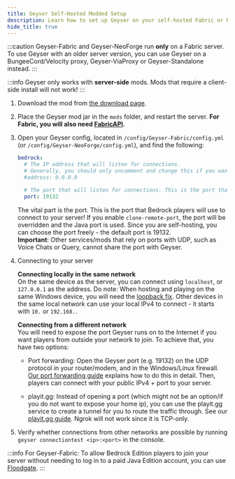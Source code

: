 ```yaml
---
title: Geyser Self-Hosted Modded Setup
description: Learn how to set up Geyser on your self-hosted Fabric or NeoForge server.
hide_title: true
---
```



:::caution
Geyser-Fabric and Geyser-NeoForge run  **only** on a <Versions platform="java"/> Fabric server.   
To use Geyser with an older server version, you can use Geyser on a BungeeCord/Velocity proxy, Geyser-ViaProxy or Geyser-Standalone instead.
:::

:::info
Geyser only works with **server-side** mods. Mods that require a client-side install will not work!
:::

1. Download the mod from [the download page](https://geysermc.org/download#geyser).
2. Place the Geyser mod jar in the `mods` folder, and restart the server. **For Fabric, you will also need [FabricAPI](https://modrinth.com/mod/fabric-api).**
3. Open your Geyser config, located in `/config/Geyser-Fabric/config.yml` (or `/config/Geyser-NeoForge/config.yml`), and find the following: 

    ```yaml
    bedrock: 
      # The IP address that will listen for connections. 
      # Generally, you should only uncomment and change this if you want to limit what IPs can connect to your server. 
      #address: 0.0.0.0 

      # The port that will listen for connections. This is the port that Bedrock players will use to connect to your server.
      port: 19132 
    ```
   The vital part is the port. This is the port that Bedrock players will use to connect to your server!
   If you enable `clone-remote-port`, the port will be overridden and the Java port is used.
   Since you are self-hosting, you can choose the port freely - the default port is 19132.   
   **Important**: Other services/mods that rely on ports with UDP, such as Voice Chats or Query, cannot share the port with Geyser.
     

4. Connecting to your server
        
   **Connecting locally in the same network**   
   On the same device as the server, you can connect using `localhost`, or `127.0.0.1` as the address.
   Do note: When hosting and playing on the same Windows device, you will need the [loopback fix](/geyser/fixing-unable-to-connect-to-world#using-geyser-on-the-same-computer).
   Other devices in the same local network can use your local IPv4 to connect - it starts with `10.` or `192.168.`.
        
   **Connecting from a different network**  
   You will need to expose the port Geyser runs on to the Internet if you want players from outside your network to join.
   To achieve that, you have two options:   

    - Port forwarding: Open the Geyser port (e.g. 19132) on the UDP protocol in your router/modem, and in the Windows/Linux firewall.
      [Our port forwarding guide](/geyser/port-forwarding) explains how to do this in detail.
      Then, players can connect with your public IPv4 + port to your server.   

    - playit.gg: Instead of opening a port (which might not be an option/if you do not want to expose your home ip), you can use
      the playit.gg service to create a tunnel for you to route the traffic through. See our [playit.gg guide](/geyser/playit-gg).
      Ngrok will not work since it is TCP-only.   

5. Verify whether connections from other networks are possible by running `geyser connectiontest <ip>:<port>` in the console.

:::info
For Geyser-Fabric: To allow Bedrock Edition players to join your server without needing to log in to a paid Java Edition account, you can use <a href="/floodgate/setup/">Floodgate</a>.
:::
